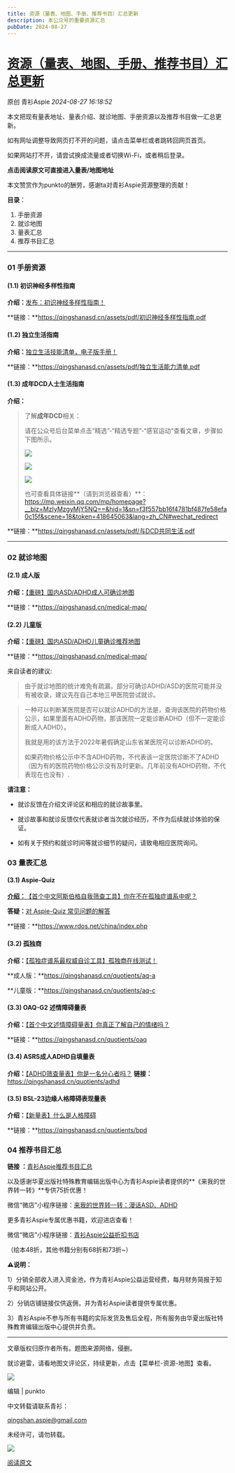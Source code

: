 ```yaml
---
title: 资源（量表、地图、手册、推荐书目）汇总更新
description: 本公众号的重要资源汇总
pubDate: 2024-08-27
---
```


# [资源（量表、地图、手册、推荐书目）汇总更新](http://mp.weixin.qq.com/s?__biz=MzIyMzgyMjY5NQ==&mid=2247524077&idx=1&sn=893c1b432a85f6dc5e1f832d00709a0e&chksm=e9eda80a6896209426766b6104a444c4ad90fca03ed417bdc5ca9bb540c9aee31491e46693e1#rd)



原创  青衫Aspie    *2024-08-27 16:18:52*

本文把现有量表地址、量表介绍、就诊地图、手册资源以及推荐书目做一汇总更新。

如有网址调整导致网页打不开的问题，请点击菜单栏或者跳转回网页首页。

如果网站打不开，请尝试换成流量或者切换Wi-Fi，或者稍后登录。

**点击阅读原文可直接进入量表/地图地址**

本文赞赏作为punkto的酬劳，感谢ta对青衫Aspie资源整理的贡献！

**目录**：

1. 手册资源
2. 就诊地图
3. 量表汇总
4. 推荐书目汇总

---

### 01 手册资源

#### (1.1) 初识神经多样性指南

**介绍：**[发布：初识神经多样性指南！](http://mp.weixin.qq.com/s?__biz=MzIyMzgyMjY5NQ==&mid=2247511390&idx=1&sn=c3ac702329cb518caa2718253bffe98e&chksm=e81abb56df6d3240cf797db2ecd78c5e49acee2642b9bec48121cb578bf2cc91aa9eb3a359da&scene=21#wechat_redirect)

**链接：**https://qingshanasd.cn/assets/pdf/初识神经多样性指南.pdf

#### (1.2) 独立生活指南

**介绍：**[独立生活技能清单，电子版手册！](http://mp.weixin.qq.com/s?__biz=MzIyMzgyMjY5NQ==&mid=2247508844&idx=1&sn=4d5f2e54550a55cb5ed5afd45593d537&chksm=e81ab564df6d3c720b8e6706fb8da308189b9646c556a803e92a0a28c4d34ef11e0a94f80d99&scene=21#wechat_redirect)

**链接：**https://qingshanasd.cn/assets/pdf/独立生活能力清单.pdf

#### (1.3) 成年DCD人士生活指南

**介绍：**

> 了解**成年DCD**相关：
>
> 请在公众号后台菜单点击“精选”-“精选专题”-“感官运动”查看文章，步骤如下图所示。
>
> ![](/assets/img/posts/2024-08-27-resources-update-2.webp)
>
> ![](/assets/img/posts/2024-08-27-resources-update-3.webp)
>
> ![](/assets/img/posts/2024-08-27-resources-update-4.webp)
>
> 也可查看具体链接**（请到浏览器查看）**：https://mp.weixin.qq.com/mp/homepage?__biz=MzIyMzgyMjY5NQ==&hid=1&sn=f3f557bb16f4781bf487fe58efa0c15f&scene=18&token=418645063&lang=zh_CN#wechat_redirect



**链接：**https://qingshanasd.cn/assets/pdf/与DCD共同生活.pdf

---

### 02 就诊地图

#### (2.1) 成人版

**介绍：**[【重磅】国内ASD/ADHD成人可确诊地图](http://mp.weixin.qq.com/s?__biz=MzIyMzgyMjY5NQ==&mid=2247484453&idx=1&sn=2caf7b99c3c5ada5f2887770a544f942&chksm=e819122ddf6e9b3b54e7b4190b33c54c31256458d720d9998385b3fa885e04cdf518d8bb68c2&scene=21#wechat_redirect)



**链接：**https://qingshanasd.cn/medical-map/



#### (2.2) 儿童版

**介绍：**[【重磅】国内ASD/ADHD儿童确诊推荐地图](http://mp.weixin.qq.com/s?__biz=MzIyMzgyMjY5NQ==&mid=2247517506&idx=1&sn=d0aab0ce3752ad984332eea034a48bf4&chksm=e81a934adf6d1a5c3a9693dfbba650db884e72e6d5e40bfce58c2111ce60ab931f9f524f080b&scene=21#wechat_redirect)



**链接：**https://qingshanasd.cn/medical-map/



来自读者的建议:

> 由于就诊地图的统计难免有疏漏，部分可确诊ADHD/ASD的医院可能并没有被收录，建议先在自己本地三甲医院尝试就诊。

> 一种可以判断某医院是否可以就诊ADHD的方法是，查询该医院的药物价格公示，如果里面有ADHD药物，那该医院一定能诊断ADHD（但不一定能诊断成人ADHD）。
>
> 我就是用的该方法于2022年暑假确定山东省某医院可以诊断ADHD的。
>
> 如果药物价格公示中不含ADHD药物，不代表该一定医院诊断不了ADHD（因为有的医院药物价格公示没有及时更新。几年前没有ADHD药物，不代表现在也没有）.



**请注意：**

+   就诊反馈在介绍文评论区和相应的就诊故事里。

+   就诊故事和就诊反馈仅代表就诊者当次就诊经历，不作为后续就诊体验的保证。

+   如有关于预约和就诊时间等就诊细节的疑问，请致电相应医院询问。




### 03 量表汇总

#### (3.1) Aspie-Quiz

[‍‍**介绍：**‍【首个中文阿斯伯格自我筛查工具】你在不在孤独症谱系中呢？](https://mp.weixin.qq.com/s?__biz=MzIyMzgyMjY5NQ==&mid=2247483731&idx=1&sn=d5ecc739a8c417bae49a9d9beb940564&chksm=e819175bdf6e9e4dbd6bd63448edfabaef3711f6699ab31c321da04853913c01f39d64e8b373&scene=21#wechat_redirect)



**答疑：**[对 Aspie-Quiz 常见问题的解答](http://mp.weixin.qq.com/s?__biz=MzIyMzgyMjY5NQ==&mid=2247483739&idx=1&sn=f64da64a2f2bff3cb8c9c3e7677c7b66&chksm=e8191753df6e9e456d376328536c5e6d2531765162620e826f0a3c4192688d0bad86c23de893&scene=21#wechat_redirect)



**链接：**https://www.rdos.net/china/index.php

#### (3.2) 孤独商

**介绍：**[【孤独症谱系最权威自诊工具】孤独商在线测试！](https://mp.weixin.qq.com/s?__biz=MzIyMzgyMjY5NQ==&mid=2247483843&idx=1&sn=75b507e4e1e0fb6295123639b653c29e&chksm=e81917cbdf6e9eddec0330a0929a77ea8ac5cf3dc52ef016a383d53e43ca90080869228b4ca2&token=146920317&lang=en_US&scene=21#wechat_redirect)

‍‍‍**成人版：**https://qingshanasd.cn/quotients/aq-a‍‍‍

‍**儿童版：**https://qingshanasd.cn/quotients/aq-c‍

#### (3.3) OAQ-G2 述情障碍量表

**介绍：**[【首个中文述情障碍量表】你真正了解自己的情绪吗？](http://mp.weixin.qq.com/s?__biz=MzIyMzgyMjY5NQ==&mid=2247484022&idx=1&sn=f088cdb2e239aa9db799fbce6aa3315a&chksm=e819147edf6e9d68bacba837b28679c97f2b3fdb8be199949d93ee397d143d0eae5b46fab7ec&scene=21#wechat_redirect)

‍**链接：**https://qingshanasd.cn/quotients/oaq‍

#### (3.4) ASRS成人ADHD自填量表

**介绍：**[【ADHD筛查量表】你是一名分心者吗？](http://mp.weixin.qq.com/s?__biz=MzIyMzgyMjY5NQ==&mid=2247484259&idx=1&sn=c3aa8e8dbef9f5445212b1dfa2a31cd4&chksm=e819156bdf6e9c7dbd5bfd5ef16e16ef2775485d5e72af4c54420fba827f02872d5dd4f7df18&scene=21#wechat_redirect)
**链接：** https://qingshanasd.cn/quotients/adhd

#### (3.5) BSL-23边缘人格障碍表现量表

**介绍：**[【新量表】什么是人格障碍](http://mp.weixin.qq.com/s?__biz=MzIyMzgyMjY5NQ==&mid=2247502662&idx=1&sn=763c0b36cc8f2c301dc9d807606e07bf&chksm=e81add4edf6d5458bb7b2b1c99d39a09534e17b64a666601161ddabbc36e9b4e28dd6e7aae20&scene=21#wechat_redirect)

**链接：**https://qingshanasd.cn/quotients/bpd

### 04 推荐书目汇总

**链接 ：**[青衫Aspie推荐书目汇总](http://mp.weixin.qq.com/s?__biz=MzIyMzgyMjY5NQ==&mid=2247518432&idx=1&sn=1cd7bef88550bb1a7f8cabfe285da768&chksm=e81a9ee8df6d17fef57e841d5599658a1026c187a2c641687bdecb0d40294530da3d3860f896&scene=21#wechat_redirect)





以及感谢华夏出版社特殊教育编辑出版中心为青衫Aspie读者提供的**《来我的世界转一转》**专供75折优惠！

微信“微店”小程序链接：[来我的世界转一转：漫话ASD、ADHD](#小程序://微店+/UKhVKd5LMPVpgeo)



更多青衫Aspie专属优惠书籍，欢迎进店查看！

微信“微店”小程序链接：[青衫Aspie公益折扣书店](#小程序://微店+/Kb5WhVrsxty3u0y)



（绘本48折，其他书籍分别有68折和73折~）



**⚠️说明：**



1）分销全部收入进入资金池，作为青衫Aspie公益运营经费，每月财务简报于知乎和网站公开。



2）分销店铺链接仅供返佣，并为青衫Aspie读者提供专属优惠。



3）青衫Aspie不参与所有书籍的实际发货及售后全程，所有服务由华夏出版社特殊教育编辑出版中心提供并负责。

---

文章版权归原作者所有。题图来源网络，侵删。



就诊避雷，请看地图文评论区，持续更新，点击【菜单栏-资源-地图】查看。

![](/assets/img/posts/0-classic-A.webp)

编辑  |  punkto



中文转载请联系青衫：

qingshan.aspie@gmail.com

未经许可，请勿转载。

![](/assets/img/posts/0-classic-B.webp)



[阅读原文](https://qingshanasd.cn/)

